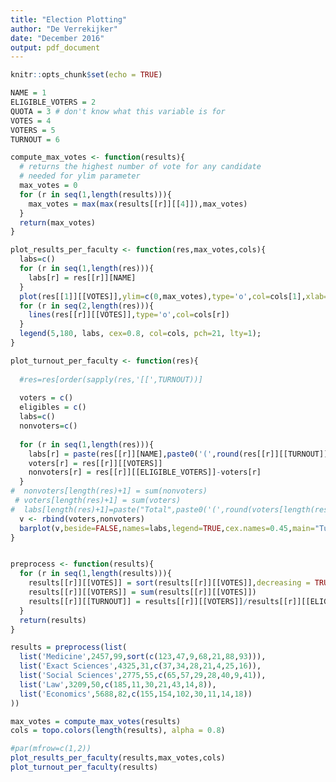 ```yaml
---
title: "Election Plotting"
author: "De Verrekijker"
date: "December 2016"
output: pdf_document
---
```


```r
knitr::opts_chunk$set(echo = TRUE)
```

```r

NAME = 1
ELIGIBLE_VOTERS = 2
QUOTA = 3 # don't know what this variable is for
VOTES = 4
VOTERS = 5
TURNOUT = 6

compute_max_votes <- function(results){
  # returns the highest number of vote for any candidate
  # needed for ylim parameter
  max_votes = 0
  for (r in seq(1,length(results))){
    max_votes = max(max(results[[r]][[4]]),max_votes)
  }
  return(max_votes)
}

plot_results_per_faculty <- function(res,max_votes,cols){
  labs=c()
  for (r in seq(1,length(res))){
    labs[r] = res[[r]][NAME]
  }
  plot(res[[1]][[VOTES]],ylim=c(0,max_votes),type='o',col=cols[1],xlab='nth place',ylab='number of votes',main="Number of voters per candidate per faculty")
  for (r in seq(2,length(res))){
    lines(res[[r]][[VOTES]],type='o',col=cols[r])
  }
  legend(5,180, labs, cex=0.8, col=cols, pch=21, lty=1);
}
```

```r
plot_turnout_per_faculty <- function(res){
  
  #res=res[order(sapply(res,'[[',TURNOUT))]
  
  voters = c()
  eligibles = c()
  labs=c()
  nonvoters=c()
  
  for (r in seq(1,length(res))){
    labs[r] = paste(res[[r]][NAME],paste0('(',round(res[[r]][[TURNOUT]],2)*100,'%)'))
    voters[r] = res[[r]][[VOTERS]]
    nonvoters[r] = res[[r]][[ELIGIBLE_VOTERS]]-voters[r]
  }
#  nonvoters[length(res)+1] = sum(nonvoters)
 # voters[length(res)+1] = sum(voters)
#  labs[length(res)+1]=paste("Total",paste0('(',round(voters[length(res)+1]/(nonvoters[length(res)+1]+voters[length(res)+1]),2)*100,'%)'))
  v <- rbind(voters,nonvoters)
  barplot(v,beside=FALSE,names=labs,legend=TRUE,cex.names=0.45,main="Turnout per faculty")
}


preprocess <- function(results){
  for (r in seq(1,length(results))){
    results[[r]][[VOTES]] = sort(results[[r]][[VOTES]],decreasing = TRUE)
    results[[r]][[VOTERS]] = sum(results[[r]][[VOTES]])
    results[[r]][[TURNOUT]] = results[[r]][[VOTERS]]/results[[r]][[ELIGIBLE_VOTERS]]
  }
  return(results)
}

```

```r
results = preprocess(list(
  list('Medicine',2457,99,sort(c(123,47,9,68,21,88,93))),
  list('Exact Sciences',4325,31,c(37,34,28,21,4,25,16)),
  list('Social Sciences',2775,55,c(65,57,29,28,40,9,41)),
  list('Law',3209,50,c(185,11,30,21,43,14,8)),
  list('Economics',5688,82,c(155,154,102,30,11,14,18))
))
```

```r
max_votes = compute_max_votes(results)
cols = topo.colors(length(results), alpha = 0.8)
```

```r
#par(mfrow=c(1,2))
plot_results_per_faculty(results,max_votes,cols)
plot_turnout_per_faculty(results)
```

